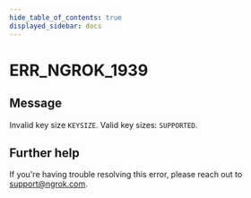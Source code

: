 ```yaml
---
hide_table_of_contents: true
displayed_sidebar: docs
---
```



# ERR_NGROK_1939

## Message

Invalid key size `KEYSIZE`. Valid key sizes: `SUPPORTED`.

<ErrorDetails error="err_ngrok_1939" />

## Further help

If you're having trouble resolving this error, please reach out to [support@ngrok.com](mailto:support@ngrok.com?subject=Help%20with%20ERR_NGROK_1939).
